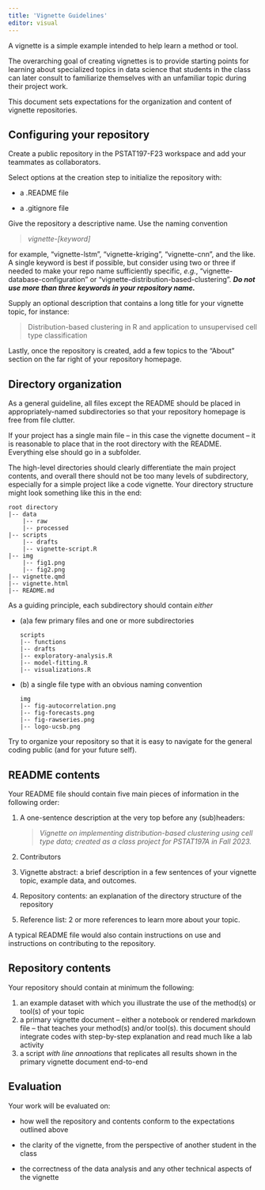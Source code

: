 ---
title: 'Vignette Guidelines'
editor: visual
---

A vignette is a simple example intended to help learn a method or tool.

The overarching goal of creating vignettes is to provide starting points for learning about specialized topics in data science that students in the class can later consult to familiarize themselves with an unfamiliar topic during their project work.

This document sets expectations for the organization and content of vignette repositories.

## Configuring your repository

Create a public repository in the PSTAT197-F23 workspace and add your teammates as collaborators.

Select options at the creation step to initialize the repository with:

-   a .README file

-   a .gitignore file


Give the repository a descriptive name. Use the naming convention

> *vignette-\[keyword\]*

for example, "vignette-lstm", "vignette-kriging", "vignette-cnn", and the like. A single keyword is best if possible, but consider using two or three if needed to make your repo name sufficiently specific, *e.g.*, "vignette-database-configuration" or "vignette-distribution-based-clustering". ***Do not use more than three keywords in your repository name.***

Supply an optional description that contains a long title for your vignette topic, for instance:

> Distribution-based clustering in R and application to unsupervised cell type classification

Lastly, once the repository is created, add a few topics to the "About" section on the far right of your repository homepage.

## Directory organization

As a general guideline, all files except the README should be placed in appropriately-named subdirectories so that your repository homepage is free from file clutter.

If your project has a single main file -- in this case the vignette document -- it is reasonable to place that in the root directory with the README. Everything else should go in a subfolder.

The high-level directories should clearly differentiate the main project contents, and overall there should not be too many levels of subdirectory, especially for a simple project like a code vignette. Your directory structure might look something like this in the end:

```         
root directory
|-- data
    |-- raw
    |-- processed
|-- scripts
    |-- drafts
    |-- vignette-script.R
|-- img
    |-- fig1.png
    |-- fig2.png
|-- vignette.qmd
|-- vignette.html
|-- README.md
```

As a guiding principle, each subdirectory should contain *either*

-   (a)a few primary files and one or more subdirectories

    ```         
    scripts
    |-- functions
    |-- drafts
    |-- exploratory-analysis.R
    |-- model-fitting.R
    |-- visualizations.R
    ```

-   \(b\) a single file type with an obvious naming convention

    ```         
    img
    |-- fig-autocorrelation.png
    |-- fig-forecasts.png
    |-- fig-rawseries.png
    |-- logo-ucsb.png
    ```

Try to organize your repository so that it is easy to navigate for the general coding public (and for your future self).

## README contents

Your README file should contain five main pieces of information in the following order:

1.  A one-sentence description at the very top before any (sub)headers:

    > *Vignette on implementing distribution-based clustering using cell type data; created as a class project for PSTAT197A in Fall 2023.*

2.  Contributors

3.  Vignette abstract: a brief description in a few sentences of your vignette topic, example data, and outcomes.

4.  Repository contents: an explanation of the directory structure of the repository

5.  Reference list: 2 or more references to learn more about your topic.

A typical README file would also contain instructions on use and instructions on contributing to the repository.

## Repository contents

Your repository should contain at minimum the following:

1.  an example dataset with which you illustrate the use of the method(s) or tool(s) of your topic
2.  a primary vignette document -- either a notebook or rendered markdown file -- that teaches your method(s) and/or tool(s). this document should integrate codes with step-by-step explanation and read much like a lab activity
3.  a script *with line annoations* that replicates all results shown in the primary vignette document end-to-end

## Evaluation

Your work will be evaluated on:

-   how well the repository and contents conform to the expectations outlined above

-   the clarity of the vignette, from the perspective of another student in the class

-   the correctness of the data analysis and any other technical aspects of the vignette


